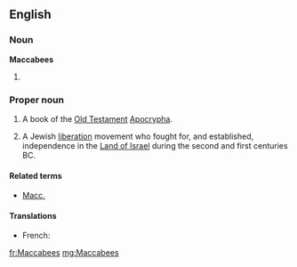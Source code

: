 ==English==
{{wikipedia}}
{{book of the Bible|Books of the Maccabees}}

===Noun===
'''Maccabees'''

# {{plural of|Maccabee}}

===Proper noun===
{{en-proper noun}}
# {{biblical}}  A book of the [[Old Testament]] [[Apocrypha]].
# {{history}} A Jewish [[liberation]] movement who fought for, and established, independence in the [[Land of Israel]] during the second and first centuries BC.

====Related terms====
*[[Macc.]]

====Translations====
{{trans-top}}
* French: {{t|fr|Maccabées}}
{{trans-mid}}
{{trans-bottom}}

[[fr:Maccabees]]
[[mg:Maccabees]]